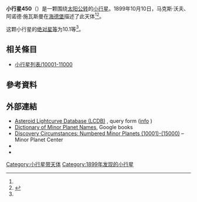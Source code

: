 {{Infobox planet
 | minorplanet     = yes
 | name            = 450 Brigitta
 | background      = #D6D6D6
 | image = 000450-asteroid shape model (450) Brigitta.png
 | image_size      = 
 | caption         =
 | discovery_ref   =  <ref name="MPC-object" />
 | discoverer      = [[马克斯·沃夫|马克斯·沃夫]]<br>[[弗利德里希·卡尔·阿诺德·施瓦斯曼|弗利德里希·卡尔·阿诺德·施瓦斯曼]]
 | discovery_site  = [[海德堡|海德堡]]
 | discovered      = 1899年10月10日
 | mpc_name        = 450 Brigitta
 | alt_names       = 450 Brigitta
 | pronounced      = 
 | named_after     = <ref name="MPC-object" />
 | mp_category     = [[主帶小行星|主帶小行星]] <ref name="MPC-object" /><ref name="jpldata" />
 | orbit_ref       = <ref name="a">[http://ssd.jpl.nasa.gov/sbdb.cgi?sstr=450 450] {{Wayback|url=http://ssd.jpl.nasa.gov/sbdb.cgi?sstr=450 |date=20210717063219 }}，小行星數據庫瀏覽器（JPL Small-Body Database Browser）－[[美国国家航空航天局|美国国家航空航天局]]喷气推进实验室</ref>
 | epoch           = 2018-03-23.0（[[儒略日|JD]] 2458200.5）
 | uncertainty     = 0
 | observation_arc = 
 | aphelion = {{convert|3.313|AU|km|3|abbr=on|lk=out}}
 | perihelion      = {{convert|2.7274798|AU|km|3|abbr=on}}
 | semimajor       = 3.0201610
 | eccentricity    = 0.0969091
 | period          = 5.25[[儒略年|yr]]
 | mean_anomaly    = 236.58497[[度|°]]
 | mean_motion     = {{Deg2DMS|0.18778410|sup=ms}} / day
 | inclination     = 10.13649
 | asc_node        = 14.42728°
 | arg_peri        = 357.91526
 | mean_diameter   = 
 | rotation        = 
 | albedo          =
 | spectral_type   =
 | abs_magnitude   = 10.1<ref name="jpldata" />
}}
'''小行星450'''（{{lang-en|450 Brigitta}}）是一颗围绕[[太阳|太阳]][[公转|公转]]的[[小行星|小行星]]。1899年10月10日，马克斯·沃夫、阿诺德·施瓦斯曼在[[海德堡|海德堡]]描述了此天体<ref name="a" /><ref>{{cite news|title=小行星列表|url=http://cfa-www.harvard.edu/iau/lists/NumberedMPs.txt|accessdate=2018-10-19|newspaper=哈佛大学|archive-date=2008-05-17|archive-url=https://web.archive.org/web/20080517010638/http://cfa-www.harvard.edu/iau/lists/NumberedMPs.txt|dead-url=no}}</ref>。

这颗小行星的[[绝对星等|绝对星等]]为10.1等<ref name="a" />。

== 相关條目 ==
*[[小行星列表/10001-11000|小行星列表/10001-11000]]

== 參考資料 ==
{{reflist|refs=

<ref name="jpldata">{{cite web
  |type       = 2018-01-26 last obs.
  |title      = JPL Small-Body Database Browser:450 Brigitta-450 Brigitta
  |url        = https://ssd.jpl.nasa.gov/sbdb.cgi?sstr=450
  |publisher  = [[Jet_Propulsion_Laboratory|Jet Propulsion Laboratory]]
  |accessdate = 28 March 2018}}</ref>

<ref name="MPC-object">{{cite web
  |title      = 450 Brigitta
  |work      = Minor Planet Center
  |url      = https://www.minorplanetcenter.net/db_search/show_object?object_id=450
  |accessdate      = 28 March 2018
  |archive-date      = 2016-03-04
  |archive-url      = https://web.archive.org/web/20160304104422/http://minorplanetcenter.net/db_search/show_object?object_id=450
  |dead-url      = no
  }}</ref>

}}

==  外部連結 ==
* [http://www.minorplanet.info/PHP/lcdbsummaryquery.php Asteroid Lightcurve Database (LCDB)] {{Wayback|url=http://www.minorplanet.info/PHP/lcdbsummaryquery.php |date=20171210173955 }}, query form ([http://www.minorplanet.info/lightcurvedatabase.html info] {{Wayback|url=http://www.minorplanet.info/lightcurvedatabase.html |date=20171216050541 }})
* [https://books.google.com/books?id=aeAg1X7afOoC&pg Dictionary of Minor Planet Names], Google books
* [http://www.minorplanetcenter.net/iau/lists/NumberedMPs010001.html Discovery Circumstances: Numbered Minor Planets (10001)-(15000)] {{Wayback|url=http://www.minorplanetcenter.net/iau/lists/NumberedMPs010001.html |date=20180612162317 }} – Minor Planet Center
* {{AstDys|450}}
* {{JPL small body}}

{{Minor Planet Number|[[小行星449|小行星449]]|[[小行星451|小行星451]]}}
{{小天体}}

[[Category:小行星带天体|Category:小行星带天体]]
[[Category:1899年发现的小行星|Category:1899年发现的小行星]]